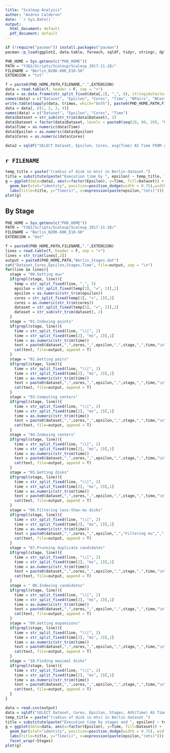 ```yaml
---
title: "Scaleup Analysis"
author: "Andres Calderon"
date: '`r Sys.Date()`'
output:
  html_document: default
  pdf_document: default
---
```


<!---  --->

```r
if (!require("pacman")) install.packages("pacman")
pacman::p_load(ggplot2, data.table, foreach, sqldf, tidyr, stringr, dplyr)

PHD_HOME = Sys.getenv(c("PHD_HOME"))
PATH = "Y3Q1/Scripts/Scaleup/Scaleup_2017-11-28/"
FILENAME = "Berlin_N20K-80K_E10-50"
EXTENSION = "txt"

f = paste0(PHD_HOME,PATH,FILENAME,".",EXTENSION)
data = read.table(f, header = F, sep = ">")
data = as.data.frame(str_split_fixed(data[,2], ",", 8), stringsAsFactors = F)
names(data) = c("Dataset", "Epsilon", "Cores", "Time", "NPairs", "NCenters", "NDisks", "NMaximals")
write.table(sapply(data, trimws, which="both"), paste0(PHD_HOME,PATH,FILENAME,".csv"), col.names = T, row.names = F, sep = ",", quote = F)
data = data[, c(1, 2, 3, 4)]
names(data) = c("Dataset", "Epsilon", "Cores", "Time")
data$Dataset = str_sub(str_trim(data$Dataset), 2)
data$Dataset = factor(data$Dataset, levels = paste0(seq(20, 80, 20), "K"))
data$Time = as.numeric(data$Time)
data$Epsilon = as.numeric(data$Epsilon)
data$Cores = as.numeric(data$Cores)

data2 = sqldf("SELECT Dataset, Epsilon, Cores, avg(Time) AS Time FROM data GROUP BY 1, 2, 3")
```

## `r FILENAME`

```r
temp_title = paste("(radius of disk in mts) in Berlin dataset.")
title = substitute(paste("Execution time by ", epsilon) ~ temp_title, list(temp_title = temp_title))
g = ggplot(data=data2, aes(x=factor(Epsilon), y=Time, fill=Dataset)) +
  geom_bar(stat="identity", position=position_dodge(width = 0.75),width = 0.75) +
  labs(title=title, y="Time(s)", x=expression(paste(epsilon,"(mts)")))
plot(g)
```

## By Stage

```r
PHD_HOME = Sys.getenv(c("PHD_HOME"))
PATH = "Y3Q1/Scripts/Scaleup/Scaleup_2017-11-28/"
FILENAME = "Berlin_N20K-80K_E10-50"
EXTENSION = "dat"

f = paste0(PHD_HOME,PATH,FILENAME,".",EXTENSION)
lines = read.table(f, header = F, sep = ">")
lines = str_trim(lines[,2])
output = paste0(PHD_HOME,PATH,"Berlin_Stages.dat")
cat("Dataset,Cores,Epsilon,Stages,Time", file=output, sep = "\n")
for(line in lines){
  stage = "00.Setting mu="
  if(grepl(stage, line)){
    temp = str_split_fixed(line, ",", 5)
    epsilon = str_split_fixed(temp[2], "=", 2)[,2]
    epsilon = as.numeric(str_trim(epsilon))
    cores = str_split_fixed(temp[3], "=", 2)[,2]
    cores = as.numeric(str_trim(cores))
    dataset = str_split_fixed(temp[5], "=", 2)[,2]
    dataset = str_sub(str_trim(dataset), 2)
  }
  stage = "01.Indexing points"
  if(grepl(stage, line)){
    time = str_split_fixed(line, "\\[", 2)
    time = str_split_fixed(time[2], "ms", 2)[,1]
    time = as.numeric(str_trim(time))
    text = paste0(dataset,",",cores,",",epsilon,",",stage,",",time,"\n")
    cat(text, file=output, append = T)
  }
  stage = "02.Getting pairs"
  if(grepl(stage, line)){
    time = str_split_fixed(line, "\\[", 2)
    time = str_split_fixed(time[2], "ms", 2)[,1]
    time = as.numeric(str_trim(time))
    text = paste0(dataset,",",cores,",",epsilon,",",stage,",",time,"\n")
    cat(text, file=output, append = T)
  }
  stage = "03.Computing centers"
  if(grepl(stage, line)){
    time = str_split_fixed(line, "\\[", 2)
    time = str_split_fixed(time[2], "ms", 2)[,1]
    time = as.numeric(str_trim(time))
    text = paste0(dataset,",",cores,",",epsilon,",",stage,",",time,"\n")
    cat(text, file=output, append = T)
  }
  stage = "04.Indexing centers"
  if(grepl(stage, line)){
    time = str_split_fixed(line, "\\[", 2)
    time = str_split_fixed(time[2], "ms", 2)[,1]
    time = as.numeric(str_trim(time))
    text = paste0(dataset,",",cores,",",epsilon,",",stage,",",time,"\n")
    cat(text, file=output, append = T)
  }
  stage = "05.Getting disks"
  if(grepl(stage, line)){
    time = str_split_fixed(line, "\\[", 2)
    time = str_split_fixed(time[2], "ms", 2)[,1]
    time = as.numeric(str_trim(time))
    text = paste0(dataset,",",cores,",",epsilon,",",stage,",",time,"\n")
    cat(text, file=output, append = T)
  }
  stage = "06.Filtering less-than-mu disks"
  if(grepl(stage, line)){
    time = str_split_fixed(line, "\\[", 2)
    time = str_split_fixed(time[2], "ms", 2)[,1]
    time = as.numeric(str_trim(time))
    text = paste0(dataset,",",cores,",",epsilon,",","Filtering mu",",",time,"\n")
    cat(text, file=output, append = T)
  }
  stage = "07.Prunning duplicate candidates"
  if(grepl(stage, line)){
    time = str_split_fixed(line, "\\[", 2)
    time = str_split_fixed(time[2], "ms", 2)[,1]
    time = as.numeric(str_trim(time))
    text = paste0(dataset,",",cores,",",epsilon,",",stage,",",time,"\n")
    cat(text, file=output, append = T)
  }
  stage = " 08.Indexing candidates"
  if(grepl(stage, line)){
    time = str_split_fixed(line, "\\[", 2)
    time = str_split_fixed(time[2], "ms", 2)[,1]
    time = as.numeric(str_trim(time))
    text = paste0(dataset,",",cores,",",epsilon,",",stage,",",time,"\n")
    cat(text, file=output, append = T)
  }
  stage = "09.Getting expansions"
  if(grepl(stage, line)){
    time = str_split_fixed(line, "\\[", 2)
    time = str_split_fixed(time[2], "ms", 2)[,1]
    time = as.numeric(str_trim(time))
    text = paste0(dataset,",",cores,",",epsilon,",",stage,",",time,"\n")
    cat(text, file=output, append = T)
  }
  stage = "10.Finding maximal disks"
  if(grepl(stage, line)){
    time = str_split_fixed(line, "\\[", 2)
    time = str_split_fixed(time[2], "ms", 2)[,1]
    time = as.numeric(str_trim(time))
    text = paste0(dataset,",",cores,",",epsilon,",",stage,",",time,"\n")
    cat(text, file=output, append = T)
  }  
}

data = read.csv(output)
data = sqldf("SELECT Dataset, Cores, Epsilon, Stages, AVG(Time) AS Time FROM data GROUP BY Dataset, Cores, Epsilon, Stages")
temp_title = paste("(radius of disk in mts) in Berlin dataset.")
title = substitute(paste("Execution time by stages and ", epsilon) ~ temp_title, list(temp_title = temp_title))
g = ggplot(data=data, aes(x=factor(Epsilon), y=Time, fill=Dataset)) +
  geom_bar(stat="identity", position=position_dodge(width = 0.75), width = 0.75) +
  labs(title=title, y="Time(s)", x=expression(paste(epsilon,"(mts)"))) +
  facet_wrap(~Stages)
plot(g)
```

